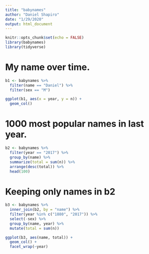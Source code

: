 ```yaml
---
title: "babynames"
author: "Daniel Shapiro"
date: "1/29/2020"
output: html_document
---
```


```r
knitr::opts_chunk$set(echo = FALSE)
library(babynames)
library(tidyverse)
```

# My name over time.

```r
b1 <- babynames %>%
  filter(name == "Daniel") %>%
  filter(sex == "M") 

ggplot(b1, aes(x = year, y = n)) +
  geom_col()
```

# 1000 most popular names in last year.

```r
b2 <- babynames %>%
  filter(year == "2017") %>%
  group_by(name) %>%
  summarize(total = sum(n)) %>%
  arrange(desc(total)) %>%
  head(100)
```

# Keeping only names in b2

```r
b3 <- babynames %>%
  inner_join(b2, by = "name") %>%
  filter(year %in% c("1880", "2017")) %>%
  select(-sex) %>%
  group_by(name, year) %>%
  mutate(total = sum(n))

ggplot(b3, aes(name, total)) +
  geom_col() +
  facet_wrap(~year)
```

